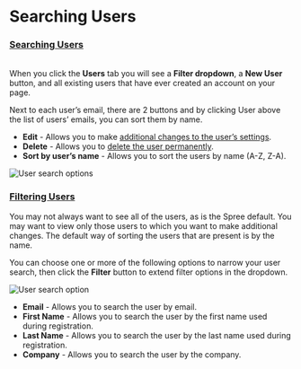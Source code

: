 # Searching Users

### [Searching Users](searching-users#searching-users)

\
When you click the **Users** tab you will see a **Filter dropdown**, a **New User** button, and all existing users that have ever created an account on your page.

Next to each user’s email, there are 2 buttons and by clicking User above the list of users’ emails, you can sort them by name.

* **Edit** - Allows you to make [additional changes to the user’s settings](editing-users).
* **Delete** - Allows you to [delete the user permanently](deleting-users).
* **Sort by user’s name** - Allows you to sort the users by name (A-Z, Z-A).

![User search options](https://guides.spreecommerce.org/static/5f1bd63cf008218bfc7a2f769bdb1c12/03ffe/users\_tab.jpg)

### [Filtering Users](https://guides.spreecommerce.org/user/users/searching\_users.html#filtering-users) <a href="#filtering-users" id="filtering-users"></a>

You may not always want to see all of the users, as is the Spree default. You may want to view only those users to which you want to make additional changes. The default way of sorting the users that are present is by the name.

You can choose one or more of the following options to narrow your user search, then click the **Filter** button to extend filter options in the dropdown.

![User search option](https://guides.spreecommerce.org/static/331e824de37cc6047719c2be9e5e9449/03ffe/users\_search\_option.jpg)

* **Email** - Allows you to search the user by email.
* **First Name** - Allows you to search the user by the first name used during registration.
* **Last Name** - Allows you to search the user by the last name used during registration.
* **Company** - Allows you to search the user by the company.

